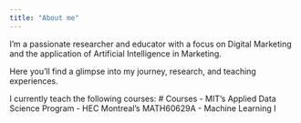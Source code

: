 ```yaml
---
title: "About me"
---
```


I'm a passionate researcher and educator with a focus on Digital Marketing and the application of Artificial Intelligence in Marketing. 

Here you'll find a glimpse into my journey, research, and teaching experiences.

I currently teach the following courses:
# Courses
- MIT's Applied Data Science Program
- HEC Montreal's MATH60629A - Machine Learning I